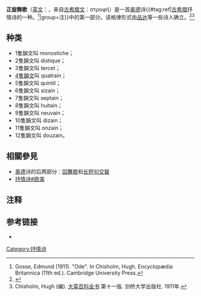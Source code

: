 '''正旋舞歌'''（[[英文|英文]]：{{lang|en|Strophe}}，来自[[古希腊文|古希腊文]]：στροφή）是一首[[奥德_(诗歌)|奥德]]诗{{#tag:ref|[[古希腊|古希腊]]抒情诗的一种。<ref> Gosse, Edmund (1911). "Ode". In Chisholm, Hugh. Encyclopædia Britannica (11th ed.). Cambridge University Press.</ref>|group=注}}中的第一部分。该格律形式由[[品达|品达]]等一些诗人确立。<ref>{{Cite book | author = James W. Halporn, Thomas G. Rosenmeyer, Martin Ostwald | title = The Meters of Greek and Latin Poetry | location = [[美国|美国]][[印第安纳州|印第安纳州]][[印第安納波利斯|印第安納波利斯]] | publisher = Hackett Publishing | date = 1994 | pages = [https://archive.org/details/metersgreeklatin00halp/page/16 16] | ISBN = 0-87220-243-7 | accessdate = 2013-07-14 | url =https://archive.org/details/metersgreeklatin00halp| language = 英语 | quote = }}</ref><ref>Chisholm, Hugh (编). [[大英百科全书|大英百科全书]] 第十一版. 剑桥大学出版社. 1911年.</ref>

==种类==
*1隻韻文叫 monostiche；
*2隻韻文叫 distique；
*3隻韻文叫 tercet；
*[[四行诗|4隻韻文]]叫 quatrain；
*5隻韻文叫 quintil；
*6隻韻文叫 sizain；
*7隻韻文叫 septain；
*8隻韻文叫 huitain；
*9隻韻文叫 neuvain；
*10隻韻文叫 dizain；
*11隻韻文叫 onzain；
*12隻韻文叫 douzain。

==相關參見==
*[[奥德_(诗歌)|奥德]]诗的后两部分：[[回舞歌|回舞歌]]和[[长短句交替|长短句交替]]
*[[抒情诗#欧美|抒情诗#欧美]]

==注释==
<div class="references-small">
<references group="注" />
</div>

==参考链接==
{{wiktionary|en:strophe|正旋舞歌（英語）}}
{{reflist}}
<div class="references-small">
*{{1911}}
</div>

[[Category:抒情诗|Category:抒情诗]]